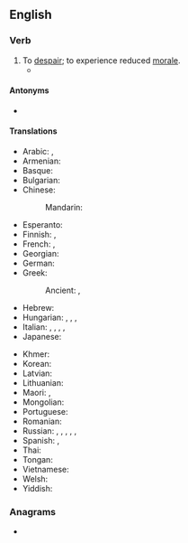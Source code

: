==English==

===Verb===
{{en-verb|lose<,,lost> heart}}

# To [[despair]]; to experience reduced [[morale]].
#* {{quote-book
|en
|year=2008
|author=Sue Grafton
|title=J is for Judgment
|chapter=
|url=http://books.google.com/books?id=0ve5YB4pvOQC&pg=PA159&dq=%22we'd+have+lost+heart%22&hl=en&ei=X00NTeDnHc2hnweesZCtDg&sa=X&oi=book_result&ct=result&resnum=1&ved=0CCYQ6AEwAA#v=onepage&q=%22we'd%20have%20lost%20heart%22&f=false
|isbn=
|page=159
|passage=There's nothing so humbling as being a dunce in a foreign tongue, and if it weren't for her compassion, we'd have '''lost heart''' after two weeks.}}

====Antonyms====
* {{l|en|take heart}}

====Translations====
{{trans-top|to despair}}
* Arabic: {{t|ar|يَئِسَ}}, {{t|ar|أُحْبِطَ}}
* Armenian: {{t-needed|hy}}
* Basque: {{t-needed|eu}}
* Bulgarian: {{t-needed|bg}}
* Chinese:
*: Mandarin: {{t+|cmn|灰心|tr=huīxīn}}
* Esperanto: {{t-needed|eo}}
* Finnish: {{t|fi|[[tulla]] [[epätoivoiseksi]]}}, {{t|fi|[[vaipua]] [[epätoivoon]]}}
* French: {{t+|fr|désespérer}}, {{t|fr|[[se]] [[décourager]]}}
* Georgian: {{t-needed|ka}}
* German: {{t|de|den Mut verlieren}}
* Greek:
*: Ancient: {{t|grc|ἀθυμέω}}, {{t|grc|ἐκκακέω}}
* Hebrew: {{t-needed|he}}
* Hungarian: {{t+|hu|elkedvetlenedik}}, {{t+|hu|elcsügged}}, {{t+|hu|elbátortalanodik}}, {{t|hu|elszontyolodik}}
* Italian: {{t|it|accasciarsi}}, {{t+|it|disperarsi}}, {{t+|it|abbattersi}}, {{t|it|scoraggiarsi}}, {{t|it|sfiduciarsi}}
* Japanese: {{t-needed|ja}}
{{trans-mid}}
* Khmer: {{t-needed|km}}
* Korean: {{t-needed|ko}}
* Latvian: {{t-needed|lv}}
* Lithuanian: {{t-needed|lt}}
* Maori: {{t|mi|takarure}}, {{t|mi|tārure}}
* Mongolian: {{t-needed|mn}}
* Portuguese: {{t-needed|pt}}
* Romanian: {{t|ro|[[se]] [[descuraja]]}}
* Russian: {{t+|ru|па́дать ду́хом|impf}}, {{t|ru|упа́сть ду́хом|pf}}, {{t+|ru|отча́иваться|impf}}, {{t+|ru|отча́яться|pf}}, {{t+|ru|опуска́ть ру́ки|impf}}, {{t+|ru|опусти́ть ру́ки|pf}}
* Spanish: {{t+|es|desesperarse}}, {{t+|es|desanimarse}}
* Thai: {{t-needed|th}}
* Tongan: {{t-needed|to}}
* Vietnamese: {{t-needed|vi}}
* Welsh: {{t+|cy|digalonni}}
* Yiddish: {{t|yi|אַראָפּפֿאַלן בײַ זיך}}
{{trans-bottom}}

===Anagrams===
* {{anagrams|en|a=aeehlorst|trehalose}}

{{topics|en|Emotions}}